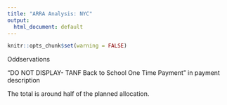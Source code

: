 ```yaml
---
title: "ARRA Analysis: NYC"
output:
  html_document: default
---
```


```r
knitr::opts_chunk$set(warning = FALSE) 
```




Oddservations

"DO NOT DISPLAY- TANF Back to School One Time Payment" in payment description


The total is around half of the planned allocation.